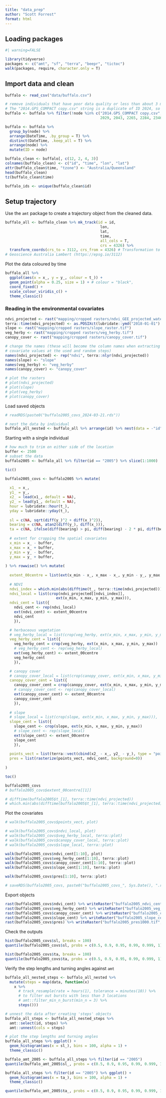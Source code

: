 ```yaml
---
title: "data_prep"
author: "Scott Forrest"
format: html
---
```


## Loading packages

```r
#| warning=FALSE

library(tidyverse)
packages <- c("amt", "sf", "terra", "beepr", "tictoc")
walk(packages, require, character.only = T)

```

## Import data and clean

```r

buffalo <- read_csv("data/buffalo.csv")

# remove individuals that have poor data quality or less than about 3 months of data. 
# The "2014.GPS_COMPACT copy.csv" string is a duplicate of ID 2024, so we exlcude it
buffalo <- buffalo %>% filter(!node %in% c("2014.GPS_COMPACT copy.csv", 
                                           2029, 2043, 2265, 2284, 2346))

buffalo <- buffalo %>%  
  group_by(node) %>% 
  arrange(DateTime, .by_group = T) %>% 
  distinct(DateTime, .keep_all = T) %>% 
  arrange(node) %>% 
  mutate(ID = node)

buffalo_clean <- buffalo[, c(12, 2, 4, 3)]
colnames(buffalo_clean) <- c("id", "time", "lon", "lat")
attr(buffalo_clean$time, "tzone") <- "Australia/Queensland"
head(buffalo_clean)
tz(buffalo_clean$time)

buffalo_ids <- unique(buffalo_clean$id)

```

## Setup trajectory

Use the `amt` package to create a trajectory object from the cleaned data. 

```r

buffalo_all <- buffalo_clean %>% mk_track(id = id,
                                           lon,
                                           lat, 
                                           time, 
                                           all_cols = T,
                                           crs = 4326) %>% 
  transform_coords(crs_to = 3112, crs_from = 4326) # Transformation to GDA94 / 
# Geoscience Australia Lambert (https://epsg.io/3112)

```

Plot the data coloured by time

```r

buffalo_all %>%
  ggplot(aes(x = x_, y = y_, colour = t_)) +
  geom_point(alpha = 0.25, size = 1) + # colour = "black",
  coord_fixed() +
  scale_colour_viridis_c() +
  theme_classic()

```

### Reading in the environmental covariates

```r

ndvi_projected <- rast("mapping/cropped rasters/ndvi_GEE_projected_watermask20230207.tif")
terra::time(ndvi_projected) <- as.POSIXct(lubridate::ymd("2018-01-01") + months(0:23))
slope <- rast("mapping/cropped rasters/slope_raster.tif")
veg_herby <- rast("mapping/cropped rasters/veg_herby.tif")
canopy_cover <- rast("mapping/cropped rasters/canopy_cover.tif")

# change the names (these will become the column names when extracting 
# covariate values at the used and random steps)
names(ndvi_projected) <- rep("ndvi", terra::nlyr(ndvi_projected))
names(slope) <- "slope"
names(veg_herby) <- "veg_herby"
names(canopy_cover) <- "canopy_cover"

# plot the rasters
# plot(ndvi_projected)
# plot(slope)
# plot(veg_herby)
# plot(canopy_cover)

```

Load saved objects

```r

# readRDS(paste0("buffalo2005_covs_2024-03-21.rds"))

```


```r

# nest the data by individual
buffalo_all_nested <- buffalo_all %>% arrange(id) %>% nest(data = -"id")

```

Starting with a single individual

```r

# how much to trim on either side of the location
buffer <- 2500
# subset the data
buffalo2005 <- buffalo_all %>% filter(id == "2005") %>% slice(1:1000)

tic()

buffalo2005_covs <- buffalo2005 %>% mutate(
  
  x1_ = x_,
  y1_ = y_,
  x2_ = lead(x1_, default = NA),
  y2_ = lead(y1_, default = NA),
  hour = lubridate::hour(t_),
  yday = lubridate::yday(t_),
  
  sl = c(NA, sqrt(diff(y_)^2 + diff(x_)^2)),
  bearing = c(NA, atan2(diff(y_), diff(x_))),
  ta = c(NA, ifelse(diff(bearing) > pi, diff(bearing) - 2 * pi, diff(bearing))),
    
  # extent for cropping the spatial covariates
  x_min = x_ - buffer,
  x_max = x_ + buffer,
  y_min = y_ - buffer,
  y_max = y_ + buffer,
  
) %>% rowwise() %>% mutate(
  
  extent_00centre = list(ext(x_min - x_, x_max - x_, y_min - y_, y_max - y_)),
  
  # NDVI
  ndvi_index = which.min(abs(difftime(t_, terra::time(ndvi_projected)))),
  ndvi_local = list(crop(ndvi_projected[[ndvi_index]],
                       ext(x_min, x_max, y_min, y_max))),
  ndvi_cent = list({
    ndvi_cent <- rep(ndvi_local)
    ext(ndvi_cent) <- extent_00centre
    ndvi_cent
    }),

  # herbaceous vegetation
  # veg_herby_local = list(crop(veg_herby, ext(x_min, x_max, y_min, y_max))),
  veg_herby_cent = list({
    veg_herby_cent = crop(veg_herby, ext(x_min, x_max, y_min, y_max))
    # veg_herby_cent <- rep(veg_herby_local)
    ext(veg_herby_cent) <- extent_00centre
    veg_herby_cent
    }),

  # canopy cover
  # canopy_cover_local = list(crop(canopy_cover, ext(x_min, x_max, y_min, y_max))),
  canopy_cover_cent = list({
    canopy_cover_cent = crop(canopy_cover, ext(x_min, x_max, y_min, y_max))
    # canopy_cover_cent <- rep(canopy_cover_local)
    ext(canopy_cover_cent) <- extent_00centre
    canopy_cover_cent
    }),
  
  # slope
  # slope_local = list(crop(slope, ext(x_min, x_max, y_min, y_max))),
  slope_cent = list({
    slope_cent <- crop(slope, ext(x_min, x_max, y_min, y_max))
    # slope_cent <- rep(slope_local)
    ext(slope_cent) <- extent_00centre
    slope_cent
    }),
  
  points_vect = list(terra::vect(cbind(x2_ - x_, y2_ - y_), type = "points", crs = "EPSG:3112")),
  pres = list(rasterize(points_vect, ndvi_cent, background=0))
  
)

toc()

buffalo2005_covs
# buffalo2005_covs$extent_00centre[[1]]

# difftime(buffalo2005$t_[1], terra::time(ndvi_projected))
# which.min(abs(difftime(buffalo2005$t_[1], terra::time(ndvi_projected))))

```

Plot the covariates

```r

# walk(buffalo2005_covs$points_vect, plot)

# walk(buffalo2005_covs$ndvi_local, plot)
# walk(buffalo2005_covs$veg_herby_local, terra::plot)
# walk(buffalo2005_covs$canopy_cover_local, terra::plot)
# walk(buffalo2005_covs$slope_local, terra::plot)

walk(buffalo2005_covs$ndvi_cent[1:10], plot)
walk(buffalo2005_covs$veg_herby_cent[1:10], terra::plot)
walk(buffalo2005_covs$canopy_cover_cent[1:10], terra::plot)
walk(buffalo2005_covs$slope_cent[1:10], terra::plot)

walk(buffalo2005_covs$pres[1:10], terra::plot)

# saveRDS(buffalo2005_covs, paste0("buffalo2005_covs_", Sys.Date(), ".rds"))

```

Export objects

```r

rast(buffalo2005_covs$ndvi_cent) %>% writeRaster("buffalo2005_ndvi_cent1000.tif", overwrite = T)
rast(buffalo2005_covs$veg_herby_cent) %>% writeRaster("buffalo2005_veg_herby_cent1000.tif", overwrite = T)
rast(buffalo2005_covs$canopy_cover_cent) %>% writeRaster("buffalo2005_canopy_cover_cent1000.tif", overwrite = T)
rast(buffalo2005_covs$slope_cent) %>% writeRaster("buffalo2005_slope_cent1000.tif", overwrite = T)
rast(buffalo2005_covs$pres) %>% writeRaster("buffalo2005_pres1000.tif", overwrite = T)

```


Check the outputs

```r

hist(buffalo2005_covs$sl, breaks = 100)
quantile(buffalo2005_covs$sl, probs = c(0.5, 0.9, 0.95, 0.99, 0.999, 1), na.rm = T)

hist(buffalo2005_covs$ta, breaks = 100)
quantile(buffalo2005_covs$ta, probs = c(0.5, 0.9, 0.95, 0.99, 0.999, 1), na.rm = T)

```


Verify the step lengths and turning angles against `amt`

```r

buffalo_all_nested_steps <- buffalo_all_nested %>%
  mutate(steps = map(data, function(x)
    x %>% 
      # track_resample(rate = hours(1), tolerance = minutes(10)) %>%
      # to filter out bursts with less than 3 locations
      # amt::filter_min_n_burst(min_n = 3) %>% 
      steps()))

# unnest the data after creating 'steps' objects
buffalo_all_steps <- buffalo_all_nested_steps %>% 
  amt::select(id, steps) %>% 
  amt::unnest(cols = steps)

# plot the step lengths and turning angles
buffalo_all_steps %>% ggplot() +
  geom_histogram(aes(x = sl_), bins = 100, alpha = 1) +
  theme_classic()

buffalo_amt_2005 <- buffalo_all_steps %>% filter(id == "2005")
quantile(buffalo_amt_2005$sl_, probs = c(0.5, 0.9, 0.95, 0.99, 0.999, 1), na.rm = T)

buffalo_all_steps %>% filter(id == "2005") %>% ggplot() +
  geom_histogram(aes(x = ta_), bins = 100, alpha = 1) +
  theme_classic()

quantile(buffalo_amt_2005$ta_, probs = c(0.5, 0.9, 0.95, 0.99, 0.999, 1), na.rm = T)

```


